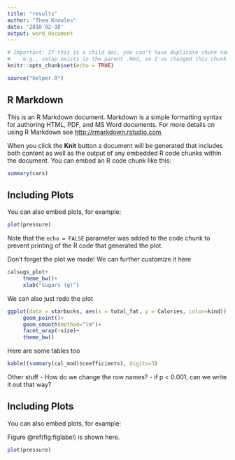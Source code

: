 ```yaml
---
title: "results"
author: "Thea Knowles"
date: '2018-02-18'
output: word_document
---
```


```r
# Important: If this is a child doc, you can't have duplicate chunk names
#    e.g., setup exists in the parent .Rmd, so I've changed this chunk name to setup_results
knitr::opts_chunk$set(echo = TRUE)
```


```r
source("helper.R")
```

## R Markdown

This is an R Markdown document. Markdown is a simple formatting syntax for authoring HTML, PDF, and MS Word documents. For more details on using R Markdown see <http://rmarkdown.rstudio.com>.

When you click the **Knit** button a document will be generated that includes both content as well as the output of any embedded R code chunks within the document. You can embed an R code chunk like this:

```r
summary(cars)
```

## Including Plots

You can also embed plots, for example:

```r
plot(pressure)
```

Note that the `echo = FALSE` parameter was added to the code chunk to prevent printing of the R code that generated the plot.

Don't forget the plot we made! We can further customize it here
```r
calsugs_plot+
     theme_bw()+
     xlab("Sugars (g)")
```

We can also just redo the plot
```r
ggplot(data = starbucks, aes(x = total_fat, y = Calories, color=kind)) + 
     geom_point()+
     geom_smooth(method="lm")+
     facet_wrap(~size)+
     theme_bw()
```


Here are some tables too
```r
kable((summary(cal_mod)$coefficients), digits=3)
```

Other stuff
- How do we change the row names?
- if p < 0.001, can we write it out that way?


## Including Plots

You can also embed plots, for example:

Figure \@ref(fig:figlabel) is shown here. 

```r
plot(pressure)
```


